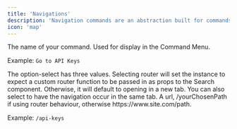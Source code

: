 ```yaml
---
title: 'Navigations'
description: 'Navigation commands are an abstraction built for commands which send the user to a different path, in your application, or outside of it.'
icon: 'map'
---
```


<ResponseField name="name" type="string" required>
The name of your command. Used for display in the Command Menu.

Example: `Go to API Keys`

</ResponseField>

<ResponseField name="behaviour" type="router | new tab | same tab" required>
The option-select has three values. Selecting router will set the instance to expect a custom router function to be passed in as props to the Search component. Otherwise, it will default to opening in a new tab. You can also select to have the navigation occur in the same tab.

</ResponseField>

<ResponseField name="url" type="string" required>
A url, /yourChosenPath if using router behaviour, otherwise https://www.site.com/path. 

Example: `/api-keys`

</ResponseField>



